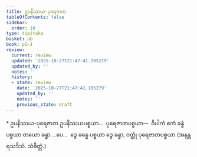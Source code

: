 ```yaml
---
title: ဥပနိဿယ-ပုရေဇာတ
tableOfContents: false
sidebar:
  order: 10
type: tipitaka
basket: ab
book: p1-1
review:
  current: review
  updated: '2025-10-27T21:47:41.195279'
  updated_by: ''
  notes: ''
  history:
  - state: review
    date: '2025-10-27T21:47:41.195279'
    updated_by: ''
    notes: ''
    previous_state: draft
---
```



<ReviewStatus review={frontmatter.review} showDetails={true} />

<HypothesisAnnotation frontmatter={frontmatter} />

<DynamicBreadcrumb />

<Paragraph type="center" book="p1-1">
* ဥပနိဿယ-ပုရေဇာတ
</Paragraph>

<Division number="69" book="p1-1" e="ch" v="36" p="356">

<Paragraph number="2213" book="p1-1">
ဥပနိဿယပစ္စယာ…  ပုရေဇာတပစ္စယာ—  ဝိပါကံ ဧကံ ခန္ဓံ ပစ္စယာ တယော ခန္ဓာ …ပေ…  ဒွေ ခန္ဓေ ပစ္စယာ ဒွေ ခန္ဓာ, ဝတ္ထုံ ပုရေဇာတပစ္စယာ (အနန္တရသဒိသံ. သံခိတ္တံ.)
</Paragraph>
</Division>